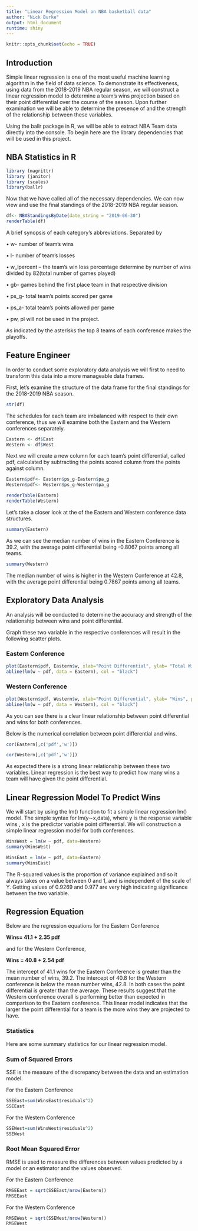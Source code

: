 ---
title: "Linear Regression Model on NBA basketball data"
author: "Nick Burke"
output: html_document
runtime: shiny
---

```{r setup, include=FALSE}
knitr::opts_chunk$set(echo = TRUE)
```

## Introduction

Simple linear regression is one of the most useful machine learning algorithm in the field of data science. To demonstrate its effectiveness, using data from the 2018-2019 NBA regular season, we will construct a linear regression model to determine a team's wins projection based on their point differential over the course of the season. Upon further examination we will be able to determine the presence of and the strength of the relationship between these variables.

Using the ballr package in R, we will be able to extract NBA Team data directly into the console. To begin here are the library dependencies that will be used in this project.

## NBA Statistics in R

```{r}
library (magrittr) 
library (janitor) 
library (scales) 
library(ballr)

```
Now that we have called all of the necessary dependencies. We can now view and use the final standings of the 2018-2019 NBA regular season.

```{r, echo=FALSE}
df<- NBAStandingsByDate(date_string = "2019-06-30")
renderTable(df)
```
A brief synopsis of each category’s abbreviations.
Separated by 

•	w- number of team’s wins

•	l- number of team’s losses

•	w_lpercent – the team’s win loss percentage determine by number of wins divided by 82(total number of games played)

•	gb- games behind the first place team in that respective division

•	ps_g- total team’s points scored per game 

•	ps_a- total team’s points allowed per game

•	pw, pl  will not be used in the project.

As indicated by the asterisks the top 8 teams of each conference makes the playoffs. 

## Feature Engineer
In order to conduct some exploratory data analysis we will first to need to transform this data into a more manageable data frames. 

First, let’s examine the structure of the data frame for the final standings for the 2018-2019 NBA season.


```{r, echo=FALSE}
str(df)
```

The schedules for each team are imbalanced with respect to their own conference, thus we will examine both the Eastern and the Western conferences separately.


```{r, echo=FALSE}
Eastern <- df$East
Western <- df$West
```
Next we will create a new column for each team’s point differential, called pdf, calculated by subtracting the points scored column from the points against column.
```{r, echo=FALSE}
Eastern$pdf<- Eastern$ps_g-Eastern$pa_g
Western$pdf<- Western$ps_g-Western$pa_g
```

```{r, echo=FALSE}
renderTable(Eastern)
renderTable(Western)

```


Let’s take a closer look at the of the Eastern and Western conference data structures.

```{r, echo=FALSE}
summary(Eastern)
```
As we can see the median number of wins in the Eastern Conference is 39.2, with the average point differential being -0.8067 points among all teams.

```{r, echo=FALSE}
summary(Western)
```
The median number of wins is higher in the Western Conference at  42.8, with the average point differential being 0.7867 points among all teams.

## Exploratory Data Analysis

An analysis will be conducted to determine the accuracy and strength of the relationship between wins and point differential.

Graph these two variable in the respective conferences will result in the following scatter plots.

### Eastern Conference
```{r, echo=FALSE}
plot(Eastern$pdf, Eastern$w, xlab="Point Differential", ylab= "Total Wins", pch=17, col="blue", main = "East PDF vs W", frame=FALSE)
abline(lm(w ~ pdf, data = Eastern), col = "black")
``` 

### Western Conference

```{r,echo=FALSE}
plot(Western$pdf, Western$w, xlab="Point Differential", ylab= "Wins", pch=15, col="red", main = "West PDF vs W", frame=FALSE)
abline(lm(w ~ pdf, data = Western), col = "black")
```


As you can see there is a clear linear relationship between point differential and wins for both conferences. 

Below is the numerical correlation between point differential and wins.


```{r, echo=FALSE}
cor(Eastern[,c('pdf','w')])
```


```{r, echo=FALSE}
cor(Western[,c('pdf','w')])
```

As expected there is a strong linear relationship between these two variables. Linear regression is the best way to predict how many wins a team will have given the point differential.

## Linear Regression Model To Predict Wins

We will start by using the lm() function to fit a simple linear regression lm() model. The simple syntax for lm(y∼x,data), where y is the response variable wins , x is the  predictor variable point differential. We will construction a simple linear regression model for both conferences.


```{r, echo=FALSE}
WinsWest = lm(w ~ pdf, data=Western)
summary(WinsWest)

```

```{r, echo=FALSE}
WinsEast = lm(w ~ pdf, data=Eastern)
summary(WinsEast)

```

The R-squared values is the proportion of variance explained and so it always takes on a value between 0 and 1, and is independent of the scale of  Y. Getting values of 0.9269 and 0.977 are very high indicating significance between the two variable. 

## Regression Equation
Below are the regression equations for the Eastern Conference

**Wins= 41.1 + 2.35 pdf**

and for the Western Conference,

**Wins = 40.8 + 2.54 pdf**

The intercept of 41.1 wins for the Eastern Conference is greater than the mean number of wins, 39.2. The intercept of 40.8 for the Western conference is below the mean number wins, 42.8. 
In both cases the point differential is greater than the average. These results suggest that the Western conference overall is performing better than expected in comparison to the Eastern conference. This linear model indicates that the larger the point differential for a team is the more wins they are projected to have. 

### Statistics
Here are some summary statistics for our linear regression model.

### Sum of Squared Errors

SSE is the measure of the discrepancy between the data and an estimation model.

For the Eastern Conference
```{r, echo=FALSE}
SSEEast=sum(WinsEast$residuals^2)
SSEEast

```

For the Western Conference
```{r, echo=FALSE}
SSEWest=sum(WinsWest$residuals^2)
SSEWest

```

### Root Mean Squared Error

RMSE is used to measure the differences between values predicted by a model or an estimator and the values observed.

For the Eastern Conference

```{r, echo=FALSE}
RMSEEast = sqrt(SSEEast/nrow(Eastern))
RMSEEast
```

For the Western Conference

```{r, echo=FALSE}
RMSEWest = sqrt(SSEWest/nrow(Western))
RMSEWest
```

